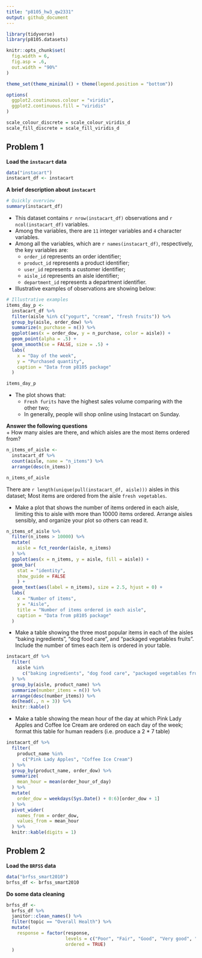 ```yaml
---
title: "p8105_hw3_qw2331"
output: github_document
---
```


```r
library(tidyverse)
library(p8105.datasets)

knitr::opts_chunk$set(
  fig.width = 6,
  fig.asp = .6,
  out.width = "90%"
)

theme_set(theme_minimal() + theme(legend.position = "bottom"))

options(
  ggplot2.coutinuous.colour = "viridis",
  ggplot2.continuous.fill = "viridis"
)

scale_colour_discrete = scale_colour_viridis_d
scale_fill_discrete = scale_fill_viridis_d
```

## Problem 1

**Load the `instacart` data**
```r
data("instacart")
instacart_df <- instacart
```

**A brief description about `instacart`**
```r
# Quickly overview
summary(instacart_df)
```
+ This dataset contains ``r nrow(instacart_df)`` observations and ``r ncol(instacart_df)`` variables.  
+ Among the variables, there are `11` integer variables and `4` character variables.  
+ Among all the variables, which are ``r names(instacart_df)``, respectively, the key variables are:  
  + `order_id` represents an order identifier;  
  + `product_id` represents a product identifier;    
  + `user_id` represents a customer identifier;  
  + `aisle_id` represents an aisle identifier;   
  + `department_id` represents a department identifier.    
+ Illustrative examples of observations are showing below:     
```r
# Illustrative examples
items_day_p <- 
  instacart_df %>% 
  filter(aisle %in% c("yogurt", "cream", "fresh fruits")) %>% 
  group_by(aisle, order_dow) %>% 
  summarize(n_purchase = n()) %>% 
  ggplot(aes(x = order_dow, y = n_purchase, color = aisle)) + 
  geom_point(alpha = .5) + 
  geom_smooth(se = FALSE, size = .5) + 
  labs(
    x = "Day of the week",
    y = "Purchased quantity",
    caption = "Data from p8105 package"
  )

items_day_p
```

+ The plot shows that:  
  + `Fresh furits` have the highest sales volume comparing with the other two;  
  + In generally, people will shop online using Instacart on Sunday.

**Answer the following questions**  
+ How many aisles are there, and which aisles are the most items ordered from?
```r
n_items_of_aisle <- 
  instacart_df %>% 
  count(aisle, name = "n_items") %>% 
  arrange(desc(n_items))

n_items_of_aisle
```
There are ``r length(unique(pull(instacart_df, aisle)))`` aisles in this dataset;
Most items are ordered from the aisle `fresh vegetables`.

+ Make a plot that shows the number of items ordered in each aisle, limiting this to aisle with more than 10000 items ordered. Arrange aisles sensibly, and organize your plot so others can read it.
```r
n_items_of_aisle %>% 
  filter(n_items > 10000) %>% 
  mutate(
    aisle = fct_reorder(aisle, n_items)
  ) %>% 
  ggplot(aes(x = n_items, y = aisle, fill = aisle)) +
  geom_bar(
    stat = "identity", 
    show_guide = FALSE
    ) + 
  geom_text(aes(label = n_items), size = 2.5, hjust = 0) + 
  labs(
    x = "Number of items",
    y = "Aisle",
    title = "Number of items ordered in each aisle",
    caption = "Data from p8105 package"
  )
```

+ Make a table showing the three most popular items in each of the aisles "baking ingredients", "dog food care", and "packaged vegetables fruits". Include the number of times each item is ordered in your table.
```r
instacart_df %>% 
  filter(
    aisle %in% 
      c("baking ingredients", "dog food care", "packaged vegetables fruits")
  ) %>% 
  group_by(aisle, product_name) %>%
  summarize(number_items = n()) %>% 
  arrange(desc(number_items)) %>% 
  do(head(., n = 3)) %>% 
  knitr::kable()
```

+ Make a table showing the mean hour of the day at which Pink Lady Apples and Coffee Ice Cream are ordered on each day of the week; format this table for human readers (i.e. produce a 2 * 7 table)
```r
instacart_df %>% 
  filter(
    product_name %in%
      c("Pink Lady Apples", "Coffee Ice Cream")
  ) %>% 
  group_by(product_name, order_dow) %>% 
  summarize(
    mean_hour = mean(order_hour_of_day)
  ) %>% 
  mutate(
    order_dow = weekdays(Sys.Date() + 0:6)[order_dow + 1]
  ) %>% 
  pivot_wider(
    names_from = order_dow,
    values_from = mean_hour
  ) %>% 
  knitr::kable(digits = 1)
```


## Problem 2

**Load the `BRFSS` data**
```r
data("brfss_smart2010")
brfss_df <- brfss_smart2010
```

**Do some data cleaning**
```r
brfss_df <- 
  brfss_df %>% 
  janitor::clean_names() %>% 
  filter(topic == "Overall Health") %>% 
  mutate(
    response = factor(response,
                      levels = c("Poor", "Fair", "Good", "Very good", "Excellent"),
                      ordered = TRUE)
  )
```

